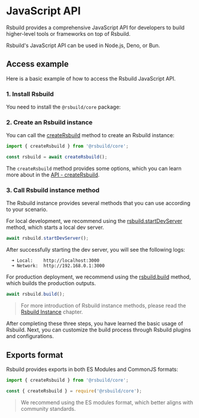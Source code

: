 # JavaScript API

Rsbuild provides a comprehensive JavaScript API for developers to build higher-level tools or frameworks on top of Rsbuild.

Rsbuild's JavaScript API can be used in Node.js, Deno, or Bun.

## Access example

Here is a basic example of how to access the Rsbuild JavaScript API.

### 1. Install Rsbuild

You need to install the `@rsbuild/core` package:


<PackageManagerTabs command="add @rsbuild/core -D" />

### 2. Create an Rsbuild instance

You can call the [createRsbuild](/api/javascript-api/core#creatersbuild) method to create an Rsbuild instance:

```ts
import { createRsbuild } from '@rsbuild/core';

const rsbuild = await createRsbuild();
```

The `createRsbuild` method provides some options, which you can learn more about in the [API - createRsbuild](/api/javascript-api/core#creatersbuild).

### 3. Call Rsbuild instance method

The Rsbuild instance provides several methods that you can use according to your scenario.

For local development, we recommend using the [rsbuild.startDevServer](/api/javascript-api/instance#rsbuildstartdevserver) method, which starts a local dev server.

```ts
await rsbuild.startDevServer();
```

After successfully starting the dev server, you will see the following logs:

```
  ➜ Local:    http://localhost:3000
  ➜ Network:  http://192.168.0.1:3000
```

For production deployment, we recommend using the [rsbuild.build](/api/javascript-api/instance#rsbuildbuild) method, which builds the production outputs.

```ts
await rsbuild.build();
```

> For more introduction of Rsbuild instance methods, please read the [Rsbuild Instance](/api/javascript-api/instance) chapter.

After completing these three steps, you have learned the basic usage of Rsbuild. Next, you can customize the build process through Rsbuild plugins and configurations.

## Exports format

Rsbuild provides exports in both ES Modules and CommonJS formats:

```js title="index.mjs"
import { createRsbuild } from '@rsbuild/core';
```

```js title="index.cjs"
const { createRsbuild } = require('@rsbuild/core');
```

> We recommend using the ES modules format, which better aligns with community standards.
